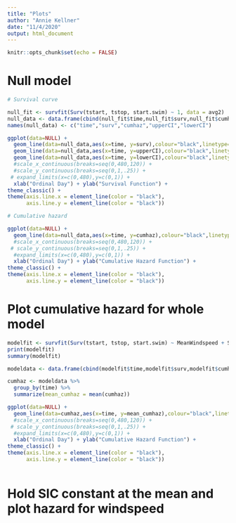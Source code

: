 ```yaml
---
title: "Plots"
author: "Annie Kellner"
date: "11/4/2020"
output: html_document
---
```


```r
knitr::opts_chunk$set(echo = FALSE)
```

# Null model 

```r
# Survival curve 

null_fit <- survfit(Surv(tstart, tstop, start.swim) ~ 1, data = avg2)
null_data <- data.frame(cbind(null_fit$time,null_fit$surv,null_fit$cumhaz,null_fit$upper,null_fit$lower))
names(null_data) <- c("time","surv","cumhaz","upperCI","lowerCI")

ggplot(data=NULL) +
  geom_line(data=null_data,aes(x=time, y=surv),colour="black",linetype="solid",size=1) +
  geom_line(data=null_data,aes(x=time, y=upperCI),colour="black",linetype="dashed",size=.5) +
  geom_line(data=null_data,aes(x=time, y=lowerCI),colour="black",linetype="dashed",size=.5) +
  #scale_x_continuous(breaks=seq(0,480,120)) +
  #scale_y_continuous(breaks=seq(0,1,.25)) +
 # expand_limits(x=c(0,480),y=c(0,1)) +
  xlab("Ordinal Day") + ylab("Survival Function") +
theme_classic() +
theme(axis.line.x = element_line(color = "black"),
      axis.line.y = element_line(color = "black"))

# Cumulative hazard

ggplot(data=NULL) +
  geom_line(data=null_data,aes(x=time, y=cumhaz),colour="black",linetype="solid",size=1) +
  #scale_x_continuous(breaks=seq(0,480,120)) +
 # scale_y_continuous(breaks=seq(0,1,.25)) +
  #expand_limits(x=c(0,480),y=c(0,1)) +
  xlab("Ordinal Day") + ylab("Cumulative Hazard Function") +
theme_classic() +
theme(axis.line.x = element_line(color = "black"),
      axis.line.y = element_line(color = "black"))

```

# Plot cumulative hazard for whole model

```r

modelfit <- survfit(Surv(tstart, tstop, start.swim) ~ MeanWindspeed + SICsq, cluster = animal, data = avg2)
print(modelfit)
summary(modelfit)

modeldata <- data.frame(cbind(modelfit$time,modelfit$surv,modelfit$cumhaz,modelfit$upper,modelfit$lower))

cumhaz <- modeldata %>%
  group_by(time) %>%
  summarize(mean_cumhaz = mean(cumhaz))

ggplot(data=NULL) +
  geom_line(data=cumhaz,aes(x=time, y=mean_cumhaz),colour="black",linetype="solid",size=1) +
  #scale_x_continuous(breaks=seq(0,480,120)) +
 # scale_y_continuous(breaks=seq(0,1,.25)) +
  #expand_limits(x=c(0,480),y=c(0,1)) +
  xlab("Ordinal Day") + ylab("Cumulative Hazard Function") +
theme_classic() +
theme(axis.line.x = element_line(color = "black"),
      axis.line.y = element_line(color = "black"))



```
# Hold SIC constant at the mean and plot hazard for windspeed
